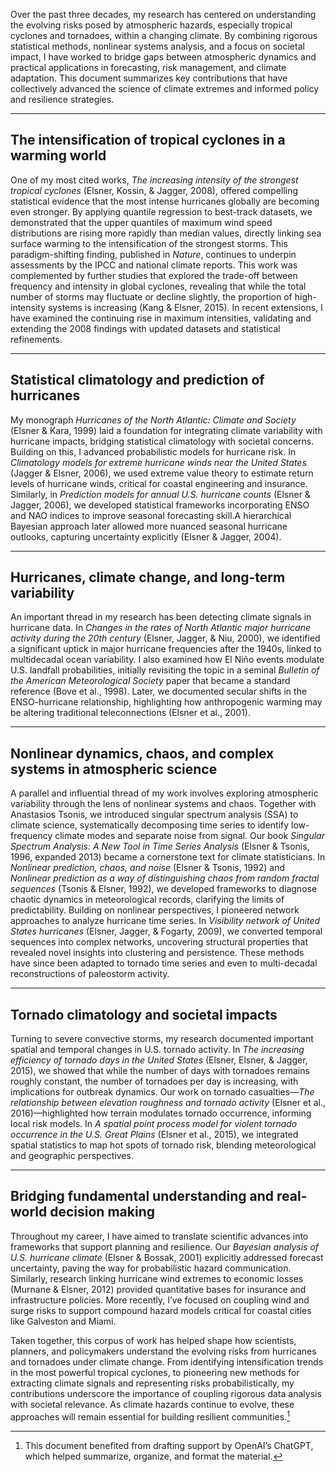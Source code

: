 
Over the past three decades, my research has centered on understanding the evolving risks posed by atmospheric hazards, especially tropical cyclones and tornadoes, within a changing climate. By combining rigorous statistical methods, nonlinear systems analysis, and a focus on societal impact, I have worked to bridge gaps between atmospheric dynamics and practical applications in forecasting, risk management, and climate adaptation. This document summarizes key contributions that have collectively advanced the science of climate extremes and informed policy and resilience strategies.

---

## The intensification of tropical cyclones in a warming world

One of my most cited works, *The increasing intensity of the strongest tropical cyclones* (Elsner, Kossin, & Jagger, 2008), offered compelling statistical evidence that the most intense hurricanes globally are becoming even stronger. By applying quantile regression to best-track datasets, we demonstrated that the upper quantiles of maximum wind speed distributions are rising more rapidly than median values, directly linking sea surface warming to the intensification of the strongest storms. This paradigm-shifting finding, published in *Nature*, continues to underpin assessments by the IPCC and national climate reports. This work was complemented by further studies that explored the trade-off between frequency and intensity in global cyclones, revealing that while the total number of storms may fluctuate or decline slightly, the proportion of high-intensity systems is increasing (Kang & Elsner, 2015). In recent extensions, I have examined the continuing rise in maximum intensities, validating and extending the 2008 findings with updated datasets and statistical refinements.

---

## Statistical climatology and prediction of hurricanes

My monograph *Hurricanes of the North Atlantic: Climate and Society* (Elsner & Kara, 1999) laid a foundation for integrating climate variability with hurricane impacts, bridging statistical climatology with societal concerns. Building on this, I advanced probabilistic models for hurricane risk. In *Climatology models for extreme hurricane winds near the United States* (Jagger & Elsner, 2006), we used extreme value theory to estimate return levels of hurricane winds, critical for coastal engineering and insurance. Similarly, in *Prediction models for annual U.S. hurricane counts* (Elsner & Jagger, 2006), we developed statistical frameworks incorporating ENSO and NAO indices to improve seasonal forecasting skill.A hierarchical Bayesian approach later allowed more nuanced seasonal hurricane outlooks, capturing uncertainty explicitly (Elsner & Jagger, 2004).

---

## Hurricanes, climate change, and long-term variability

An important thread in my research has been detecting climate signals in hurricane data. In *Changes in the rates of North Atlantic major hurricane activity during the 20th century* (Elsner, Jagger, & Niu, 2000), we identified a significant uptick in major hurricane frequencies after the 1940s, linked to multidecadal ocean variability. I also examined how El Niño events modulate U.S. landfall probabilities, initially revisiting the topic in a seminal *Bulletin of the American Meteorological Society* paper that became a standard reference (Bove et al., 1998). Later, we documented secular shifts in the ENSO-hurricane relationship, highlighting how anthropogenic warming may be altering traditional teleconnections (Elsner et al., 2001).

---

## Nonlinear dynamics, chaos, and complex systems in atmospheric science

A parallel and influential thread of my work involves exploring atmospheric variability through the lens of nonlinear systems and chaos. Together with Anastasios Tsonis, we introduced singular spectrum analysis (SSA) to climate science, systematically decomposing time series to identify low-frequency climate modes and separate noise from signal. Our book *Singular Spectrum Analysis: A New Tool in Time Series Analysis* (Elsner & Tsonis, 1996, expanded 2013) became a cornerstone text for climate statisticians. In *Nonlinear prediction, chaos, and noise* (Elsner & Tsonis, 1992) and *Nonlinear prediction as a way of distinguishing chaos from random fractal sequences* (Tsonis & Elsner, 1992), we developed frameworks to diagnose chaotic dynamics in meteorological records, clarifying the limits of predictability. Building on nonlinear perspectives, I pioneered network approaches to analyze hurricane time series. In *Visibility network of United States hurricanes* (Elsner, Jagger, & Fogarty, 2009), we converted temporal sequences into complex networks, uncovering structural properties that revealed novel insights into clustering and persistence. These methods have since been adapted to tornado time series and even to multi-decadal reconstructions of paleostorm activity.

---

## Tornado climatology and societal impacts

Turning to severe convective storms, my research documented important spatial and temporal changes in U.S. tornado activity. In *The increasing efficiency of tornado days in the United States* (Elsner, Elsner, & Jagger, 2015), we showed that while the number of days with tornadoes remains roughly constant, the number of tornadoes per day is increasing, with implications for outbreak dynamics. Our work on tornado casualties—*The relationship between elevation roughness and tornado activity* (Elsner et al., 2016)—highlighted how terrain modulates tornado occurrence, informing local risk models. In *A spatial point process model for violent tornado occurrence in the U.S. Great Plains* (Elsner et al., 2015), we integrated spatial statistics to map hot spots of tornado risk, blending meteorological and geographic perspectives.

---

## Bridging fundamental understanding and real-world decision making

Throughout my career, I have aimed to translate scientific advances into frameworks that support planning and resilience. Our *Bayesian analysis of U.S. hurricane climate* (Elsner & Bossak, 2001) explicitly addressed forecast uncertainty, paving the way for probabilistic hazard communication. Similarly, research linking hurricane wind extremes to economic losses (Murnane & Elsner, 2012) provided quantitative bases for insurance and infrastructure policies. More recently, I’ve focused on coupling wind and surge risks to support compound hazard models critical for coastal cities like Galveston and Miami.

Taken together, this corpus of work has helped shape how scientists, planners, and policymakers understand the evolving risks from hurricanes and tornadoes under climate change. From identifying intensification trends in the most powerful tropical cyclones, to pioneering new methods for extracting climate signals and representing risks probabilistically, my contributions underscore the importance of coupling rigorous data analysis with societal relevance. As climate hazards continue to evolve, these approaches will remain essential for building resilient communities.^[This document benefited from drafting support by OpenAI's ChatGPT, which helped summarize, organize, and format the material.]

